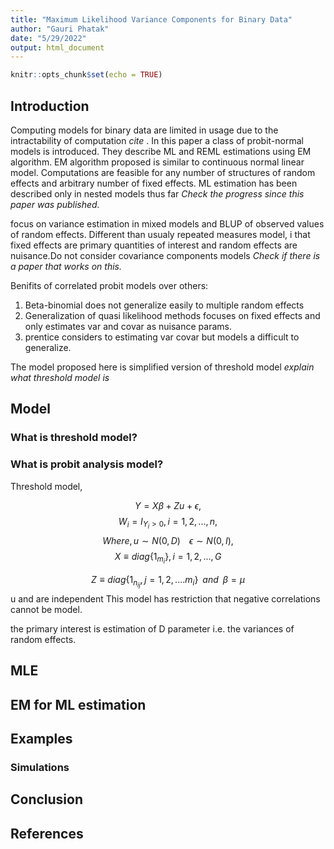 ```yaml
---
title: "Maximum Likelihood Variance Components for Binary Data"
author: "Gauri Phatak"
date: "5/29/2022"
output: html_document
---
```


```r
knitr::opts_chunk$set(echo = TRUE)
```

## Introduction

Computing models for binary data are limited in usage due to the intractability of computation *cite* . In this paper a class of probit-normal models is introduced. They describe ML and REML estimations using EM algorithm. EM algorithm proposed is similar to continuous normal linear model.
Computations are feasible for any number of structures of random effects and arbitrary number of fixed effects. ML estimation has been described only in nested models thus far *Check the progress since this paper was published.*

focus on variance estimation in mixed models and BLUP of observed values of random effects. Different than usualy repeated measures model, i that fixed effects are primary quantities of interest and random effects are nuisance.Do not consider covariance components models *Check if there is a paper that works on this.*

Benifits of correlated probit models over others:

1. Beta-binomial does not generalize easily to multiple random effects
2. Generalization of quasi likelihood methods focuses on fixed effects and only estimates var and covar as nuisance params.
3. prentice considers to estimating var covar but models a difficult to generalize.

The model proposed here is simplified version of threshold model *explain what threshold model is* 


## Model

### What is threshold model?

### What is probit analysis model?

Threshold model,

$$Y = X\beta +Z u +\epsilon,$$
$$ W_i = I_{Y_i >0}, i = 1,2,...,n,$$
$$Where, u \sim N(0,D) \;\;\;\; \epsilon \sim N(0, I),$$
$$ X \equiv diag\{1_{m_i}\} , i = 1,2,...,G$$

$$Z \equiv diag\{1_{n_{ij}}, j = 1,2,....m_i\}\;\; and \;\; \beta = \mu$$
u and \epsilon are independent
This model has restriction that negative correlations cannot be model.

the primary interest is estimation of D parameter i.e. the variances of random effects. 



## MLE

## EM for ML estimation

## Examples

### Simulations

## Conclusion

## References

